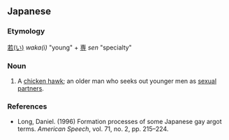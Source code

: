 ==Japanese==
{{ja-kanjitab|わか|せん}}

===Etymology===
[[若い|若(い)]] ''waka(i)'' "young" + [[専]] ''sen'' "specialty"

===Noun===
{{ja-noun|わかせん}}

# {{lb|ja|gay slang}} A [[chicken hawk]]; an older man who seeks out younger men as [[sexual partner]]s.

===References===
* Long, Daniel. (1996) Formation processes of some Japanese gay argot terms. ''American Speech'', vol. 71, no. 2, pp. 215&ndash;224.
